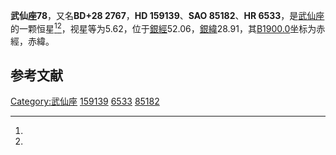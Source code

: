 {{Starbox begin
| name = 武仙座78
}}
{{Starbox observe
| epoch = [[J2000.0|J2000.0]]
| constell = [[武仙座|武仙座]]<ref name=SIMBAD>{{cite web
 | url=http://simbad.u-strasbg.fr/simbad/sim-id?Ident=HR+6533
 | title =Pulsating variable Star
 | publisher=Centre de Données astronomiques de Strasbourg
 | work=SIMBAD
 | accessdate=2012-07-13}}</ref><ref name=DATA>{{cite web
 | url=http://vizier.u-strasbg.fr/viz-bin/VizieR-5?-out.add=.&-source=5050&-corr=PK=HR&-out.max=9999&HR=6533
 | title=VizieR Detailed Page
 | accessdate=2012-07-13
 | archive-date=2016-03-05
 | archive-url=https://web.archive.org/web/20160305000839/http://vizier.u-strasbg.fr/viz-bin/VizieR-5?-out.add=.&-source=5050&-corr=PK=HR&-out.max=9999&HR=6533
 | dead-url=no
 }}</ref>
| 星官 = 
| ra = {{RA|17|31|49.6}}<ref name=SIMBAD /><ref name=DATA />
| dec = {{DEC|+28|24|27}}<ref name=SIMBAD /><ref name=DATA />
| appmag_v = 5.62<ref name=SIMBAD /><ref name=DATA />
}}
{{Starbox character
| class = A1V<ref name=SIMBAD /><ref name=DATA />
| b-v = 0<ref name=SIMBAD /><ref name=DATA />
| u-b = -0.05<ref name=SIMBAD /><ref name=DATA />
| r-i = <ref name=SIMBAD /><ref name=DATA />
| variable = 
}}
{{Starbox astrometry
| radial_v = -0.05
| prop_mo_ra = -26
| parallax = 
| p_error = 
}}
{{Starbox catalog
| names =BD+28 2767，[[SAO星表|SAO]] 85182，[[HD星表|HD]] 159139，[[HR星表|HR]] 6533}}
{{Starbox reference |Simbad=HR+6533}}
{{Starbox end}}

'''武仙座78'''，又名'''BD+28 2767'''，'''HD 159139'''、'''SAO 85182'''、'''HR 6533'''，是[[武仙座|武仙座]]的一颗恒星<ref name=SIMBAD /><ref name=DATA />，视星等为5.62，位于[[銀道座標系|銀經]]52.06，[[銀道座標系|銀緯]]28.91，其[[B1900.0|B1900.0]]坐标为赤經{{RA|17|27|53.9}}，赤緯{{DEC|+28|28.91|47}}。

== 参考文献 ==
{{reflist}}

{{star-stub}}

{{武仙座恒星}}
[[Category:武仙座|Category:武仙座]]
[[Category:HD和HDE天體|159139]]
[[Category:HR天體|6533]]
[[Category:SAO天體|85182]]
